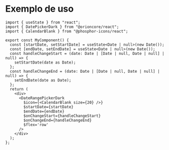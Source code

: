
<Meta title="Form/DatePicker/Docs-DateRangePicker" />

# Exemplo de uso

```tsx
import { useState } from "react";
import { DatePickerDark } from "@orioncore/react";
import { CalendarBlank } from "@phosphor-icons/react";

export const MyComponent() {
  const [startDate, setStartDate] = useState<Date | null>(new Date());
  const [endDate, setEndDate] = useState<Date | null>(new Date());
  const handleChangeStart = (date: Date | [Date | null, Date | null] | null) => {
    setStartDate(date as Date);
  };
  const handleChangeEnd = (date: Date | [Date | null, Date | null] | null) => {
    setEndDate(date as Date);
  };
  return (
    <div>
      <DateRangePickerDark
        $icon={<CalendarBlank size={20} />}
        $startDate={startDate}
        $endDate={endDate}
        $onChangeStart={handleChangeStart}
        $onChangeEnd={handleChangeEnd}
        $flex='row'
      />
    </div>
  );
};
